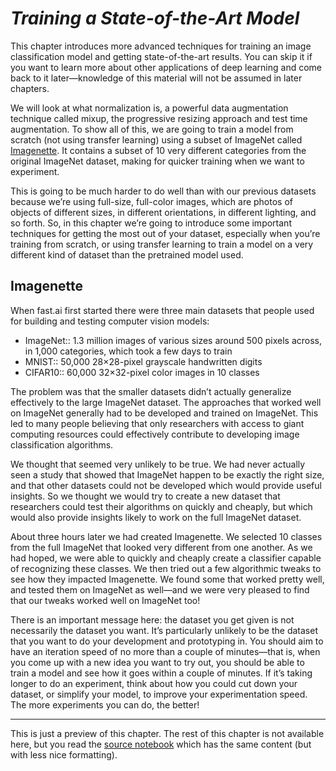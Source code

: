 # *Training a State-of-the-Art Model*  {#sec-sizing-and-tta}

This chapter introduces more advanced techniques for training an image classification model and getting state-of-the-art results. You can skip it if you want to learn more about other applications of deep learning and come back to it later—knowledge of this material will not be assumed in later chapters.

We will look at what normalization is, a powerful data augmentation technique called mixup, the progressive resizing approach and test time augmentation. To show all of this, we are going to train a model from scratch (not using transfer learning) using a subset of ImageNet called [Imagenette](https://github.com/fastai/imagenette). It contains a subset of 10 very different categories from the original ImageNet dataset, making for quicker training when we want to experiment.

This is going to be much harder to do well than with our previous datasets because we're using full-size, full-color images, which are photos of objects of different sizes, in different orientations, in different lighting, and so forth. So, in this chapter we're going to introduce some important techniques for getting the most out of your dataset, especially when you're training from scratch, or using transfer learning to train a model on a very different kind of dataset than the pretrained model used.

## Imagenette

When fast.ai first started there were three main datasets that people used for building and testing computer vision models:

- ImageNet:: 1.3 million images of various sizes around 500 pixels across, in 1,000 categories, which took a few days to train
- MNIST:: 50,000 28×28-pixel grayscale handwritten digits
- CIFAR10:: 60,000 32×32-pixel color images in 10 classes

The problem was that the smaller datasets didn't actually generalize effectively to the large ImageNet dataset. The approaches that worked well on ImageNet generally had to be developed and trained on ImageNet. This led to many people believing that only researchers with access to giant computing resources could effectively contribute to developing image classification algorithms.

We thought that seemed very unlikely to be true. We had never actually seen a study that showed that ImageNet happen to be exactly the right size, and that other datasets could not be developed which would provide useful insights. So we thought we would try to create a new dataset that researchers could test their algorithms on quickly and cheaply, but which would also provide insights likely to work on the full ImageNet dataset.

About three hours later we had created Imagenette. We selected 10 classes from the full ImageNet that looked very different from one another. As we had hoped, we were able to quickly and cheaply create a classifier capable of recognizing these classes. We then tried out a few algorithmic tweaks to see how they impacted Imagenette. We found some that worked pretty well, and tested them on ImageNet as well—and we were very pleased to find that our tweaks worked well on ImageNet too!

There is an important message here: the dataset you get given is not necessarily the dataset you want. It's particularly unlikely to be the dataset that you want to do your development and prototyping in. You should aim to have an iteration speed of no more than a couple of minutes—that is, when you come up with a new idea you want to try out, you should be able to train a model and see how it goes within a couple of minutes. If it's taking longer to do an experiment, think about how you could cut down your dataset, or simplify your model, to improve your experimentation speed. The more experiments you can do, the better!

---

This is just a preview of this chapter. The rest of this chapter is not available here, but you read the [source notebook](https://github.com/fastai/fastbook/) which has the same content (but with less nice formatting).


